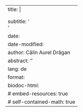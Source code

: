 ---
title: |
    <p>![](_extensions/biodoc/style/mgmss_brand_color.png){width=40px}</p>
    <title>
subtitle: '<subtitle><br><small><document type></small>'
date: <creation-date> 
date-modified: <last-modified>
author: Călin Aurel Drăgan
abstract: '<abstract>'
lang: de
format:
    biodoc-html:
        # embed-resources: true
        # self-contained-math: true
---